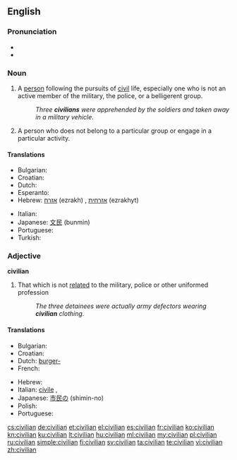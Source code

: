 ==English==

===Pronunciation===
* {{IPA|/sɪˈvɪljən/}}
* {{audio|en-us-civilian.ogg|Audio (US)}}

===Noun===
{{en-noun}}

# A [[person]] following the pursuits of [[civil]] life, especially one who is not an active member of the military, the police, or a belligerent group.
#: ''Three '''civilians''' were apprehended by the soldiers and taken away in a military vehicle''.
# {{informal}}  A person who does not belong to a particular group or engage in a particular activity.

====Translations====
{{trans-top|a person who is not an active or previous member, contributor, or physical supporter of a military armed force}}
* Bulgarian: {{t|bg|цивилен|m}}
* Croatian: {{t-|hr|civil|m|alt=cìvīl}}
* Dutch: {{t+|nl|burger|m}}
* Esperanto: {{t|eo|civilulo}}
* Hebrew: [[אזרח]] (ezrakh) {{m}}, [[אזרחית]] (ezrakhyt) {{f}}
{{trans-mid}}
* Italian: {{t-|it|civile|m}}
* Japanese: [[文民]] (bunmin)
* Portuguese: {{t+|pt|civil|m|f}}
* Turkish: {{t|tr|sivil}}
{{trans-bottom}}

===Adjective===
'''civilian'''

# That which is not [[relate]]d to the military, police or other uniformed profession
#: ''The three detainees were actually army defectors wearing '''civilian''' clothing''.

====Translations====
{{trans-top|not related to the military armed forces}}
* Bulgarian: {{t|bg|цивилен}}
* Croatian: {{t-|hr|civilni|alt=cìvīlnī}}
* Dutch: [[burger-]]
* French: {{t+|fr|civil}}
{{trans-mid}}
* Hebrew: {{t+|he|אזרחי|m|tr=ezrahi}}
* Italian: [[civile]] {{f}}, {{m}}
* Japanese: [[市民の]] (shimin-no)
* Polish: {{t|pl|cywilizowany|m}}
* Portuguese: {{t+|pt|civil|m|f}}
{{trans-bottom}}

[[cs:civilian]]
[[de:civilian]]
[[et:civilian]]
[[el:civilian]]
[[es:civilian]]
[[fr:civilian]]
[[ko:civilian]]
[[kn:civilian]]
[[ku:civilian]]
[[lt:civilian]]
[[hu:civilian]]
[[ml:civilian]]
[[my:civilian]]
[[pl:civilian]]
[[ru:civilian]]
[[simple:civilian]]
[[fi:civilian]]
[[sv:civilian]]
[[ta:civilian]]
[[te:civilian]]
[[vi:civilian]]
[[zh:civilian]]